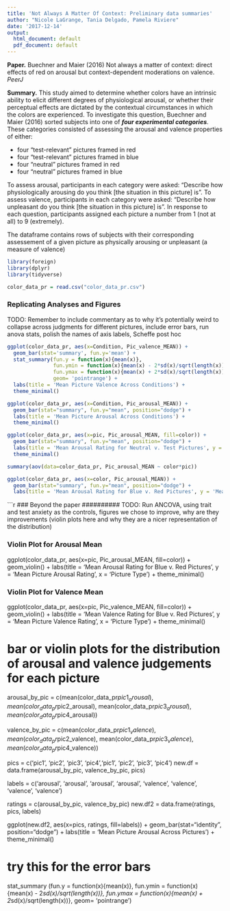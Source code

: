 ```yaml
---
title: 'Not Always A Matter Of Context: Preliminary data summaries'
author: "Nicole LaGrange, Tania Delgado, Pamela Riviere"
date: '2017-12-14'
output:
  html_document: default
  pdf_document: default
---
```


####### __Paper.__ Buechner and Maier (2016) Not always a matter of context: direct effects of red on arousal but context-dependent moderations on valence. _PeerJ_

####### __Summary.__ This study aimed to determine whether colors have an intrinsic ability to elicit different degrees of physiological arousal, or whether their perceptual effects are dictated by the contextual circumstances in which the colors are experienced. To investigate this question, Buechner and Maier (2016) sorted subjects into one of ___four experimental categories___. These categories consisted of assessing the arousal and valence properties of either:
* four "test-relevant" pictures framed in red
* four "test-relevant" pictures framed in blue
* four "neutral" pictures framed in red
* four "neutral" pictures framed in blue

To assess arousal, participants in each category were asked: "Describe how physiologically arousing do you think [the situation in this picture] is". To assess valence, participants in each category were asked: "Describe how unpleasant do you think [the situation in this picture] is". In response to each question, participants assigned each picture a number from 1 (not at all) to 9 (extremely). 


######## The dataframe contains rows of subjects with their corresponding assessement of a given picture as physically arousing or unpleasant (a measure of valence)

```r
library(foreign)
library(dplyr)
library(tidyverse)

color_data_pr = read.csv("color_data_pr.csv")
```

### Replicating Analyses and Figures
######### TODO: Remember to include commentary as to why it's potentially weird to collapse across judgments for different pictures, include error bars, run anova stats, polish the names of axis labels, Scheffe post hoc

```r
ggplot(color_data_pr, aes(x=Condition, Pic_valence_MEAN)) +
  geom_bar(stat='summary', fun.y='mean') +
  stat_summary(fun.y = function(x){mean(x)},
               fun.ymin = function(x){mean(x) - 2*sd(x)/sqrt(length(x))},
               fun.ymax = function(x){mean(x) + 2*sd(x)/sqrt(length(x))},
               geom= 'pointrange') +
  labs(title = 'Mean Picture Valence Across Conditions') +
  theme_minimal()

ggplot(color_data_pr, aes(x=Condition, Pic_arousal_MEAN)) +
  geom_bar(stat="summary", fun.y="mean", position="dodge") + 
  labs(title = 'Mean Picture Arousal Across Conditions') + 
  theme_minimal()

ggplot(color_data_pr, aes(x=pic, Pic_arousal_MEAN, fill=color)) +
  geom_bar(stat="summary", fun.y="mean", position="dodge") + 
  labs(title = 'Mean Arousal Rating for Neutral v. Test Pictures', y = 'Mean Picture Arousal Rating', x = 'Picture Type') + 
  theme_minimal()

summary(aov(data=color_data_pr, Pic_arousal_MEAN ~ color*pic))

ggplot(color_data_pr, aes(x=color, Pic_arousal_MEAN)) +
  geom_bar(stat="summary", fun.y="mean", position="dodge") + 
  labs(title = 'Mean Arousal Rating for Blue v. Red Pictures', y = 'Mean Picture Arousal Rating', x = 'Picture Color') + theme_minimal()
```
```r
### Beyond the paper
########## TODO: Run ANCOVA, using trait and test anxiety as the controls, figures we chose to improve, why are they improvements (violin plots here and why they are a nicer representation of the distribution)

### Violin Plot for Arousal Mean
ggplot(color_data_pr, aes(x=pic, Pic_arousal_MEAN, fill=color)) + geom_violin() +   labs(title = 'Mean Arousal Rating for Blue v. Red Pictures', y = 'Mean Picture Arousal Rating', x = 'Picture Type') + theme_minimal()

### Violin Plot for Valence Mean
ggplot(color_data_pr, aes(x=pic, Pic_valence_MEAN, fill=color)) + geom_violin() +   labs(title = 'Mean Valence Rating for Blue v. Red Pictures', y = 'Mean Picture Valence Rating', x = 'Picture Type') + theme_minimal()

# bar or violin plots for the distribution of arousal and valence judgements for each picture
arousal_by_pic = c(mean(color_data_pr$pic1_arousal), 
                   mean(color_data_pr$pic2_arousal), 
                   mean(color_data_pr$pic3_arousal), 
                   mean(color_data_pr$pic4_arousal))

valence_by_pic = c(mean(color_data_pr$pic1_valence), mean(color_data_pr$pic2_valence), mean(color_data_pr$pic3_valence), mean(color_data_pr$pic4_valence))

pics = c('pic1', 'pic2', 'pic3', 'pic4','pic1', 'pic2', 'pic3', 'pic4')
new.df = data.frame(arousal_by_pic, valence_by_pic, pics)

labels = c('arousal', 'arousal', 'arousal', 'arousal',
           'valence', 'valence', 'valence', 'valence')

ratings = c(arousal_by_pic, valence_by_pic)
new.df2 = data.frame(ratings, pics, labels)

ggplot(new.df2, aes(x=pics, ratings, fill=labels)) +
  geom_bar(stat="identity", position="dodge") + 
  labs(title = 'Mean Picture Arousal Across Pictures') + 
  theme_minimal()

# try this for the error bars
stat_summary (fun.y = function(x){mean(x)},
                fun.ymin = function(x){mean(x) - 2*sd(x)/sqrt(length(x))},
                fun.ymax = function(x){mean(x) + 2*sd(x)/sqrt(length(x))},
                geom= 'pointrange')

